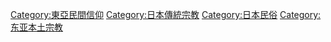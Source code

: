 [[Category:東亞民間信仰|Category:東亞民間信仰]]
[[Category:日本傳統宗教|Category:日本傳統宗教]]
[[Category:日本民俗|Category:日本民俗]]
[[Category:东亚本土宗教|Category:东亚本土宗教]]
